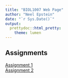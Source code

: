 ```yaml
---
title: "BIOL1007 Web Page"
author: "Neel Epstein"
date: "`r Sys.Date()`"
output:
  prettydoc::html_pretty:
    theme: lumen
---
```


## Assignments
[Assignment 1](Assignment_1.html)  
[Assignment 2](Assignment_2.html)  
